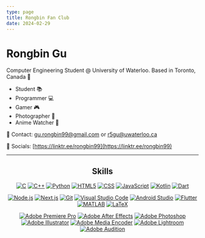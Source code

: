 ```yaml
---
type: page
title: Rongbin Fan Club
date: 2024-02-29
---
```


# Rongbin Gu

Computer Engineering Student @ University of Waterloo. Based in Toronto, Canada 🍁
- Student 📚
- Programmer 💻
- Gamer 🎮
- Photographer 📸
- Anime Watcher 🍿

📨 Contact: [gu.rongbin99@gmail.com](gu.rongbin99@gmail.com) or [r5gu@uwaterloo.ca](r5gu@uwaterloo.ca)

🔗 Socials: [https://linktr.ee/rongbin99](https://linktr.ee/rongbin99) 

---


<div>
  <h2 align="center">Skills</h2>
  <p align="center">
    <a href="https://en.cppreference.com/w/c/language" target="_blank" rel="noopener noreferrer"><Image src="https://github.com/Rongbin99/Rongbin99/blob/main/assets/C_Programming_Language.svg" alt="C" height={50} width={50} priority className="next-image" style={{marginLeft: "10px"}}/></a>
    <a href="https://www.cplusplus.com/" target="_blank" rel="noopener noreferrer"><Image src="https://github.com/Rongbin99/Rongbin99/blob/main/assets/ISO_C%2B%2B_Logo.svg.png" alt="C++" height={50} width={50} priority className="next-image" style={{marginLeft: "10px"}}/></a> 
    <a href="https://www.python.org/" target="_blank" rel="noopener noreferrer"><Image src="https://github.com/Rongbin99/Rongbin99/blob/main/assets/Python-logo-notext.svg.png" alt="Python" height={50} width={50} priority className="next-image" style={{marginLeft: "10px"}}/></a>  
    <a href="https://en.wikipedia.org/wiki/HTML5" target="_blank" rel="noopener noreferrer"><Image src="https://github.com/Rongbin99/Rongbin99/blob/main/assets/HTML5_logo_and_wordmark.svg.png" alt="HTML5" height={50} width={50} priority className="next-image" style={{marginLeft: "10px"}}/></a>
    <a href="https://en.wikipedia.org/wiki/CSS" target="_blank" rel="noopener noreferrer"><Image src="https://github.com/Rongbin99/Rongbin99/blob/main/assets/CSS.3.svg" alt="CSS" height={50} width={50} priority className="next-image" style={{marginLeft: "10px"}}/></a>
    <a href="https://www.javascript.com/" target="_blank" rel="noopener noreferrer"><Image src="https://github.com/Rongbin99/Rongbin99/blob/main/assets/JavaScript-logo.png" alt="JavaScript" height={50} width={50} priority className="next-image" style={{marginLeft: "10px"}}/></a>
    <a href="https://kotlinlang.org/" target="_blank" rel="noopener noreferrer"><Image src="https://github.com/Rongbin99/Rongbin99/blob/main/assets/kotlin-logo.png" alt="Kotlin" height={50} width={50} priority className="next-image" style={{marginLeft: "10px"}}/></a>
    <a href="https://dart.dev/" target="_blank" rel="noopener noreferrer"><Image src="https://github.com/Rongbin99/Rongbin99/blob/main/assets/Dart-logo.png" alt="Dart" height={50} width={50} priority className="next-image" style={{marginLeft: "10px"}}/></a>
  </p>

  <p align="center">
    <a href="https://nodejs.org/en" target="_blank" rel="noopener noreferrer"><Image src="https://github.com/Rongbin99/Rongbin99/blob/main/assets/Node.js_logo.svg" alt="Node.js" height={50} width={50} priority className="next-image" style={{marginLeft: "10px"}}/></a>
    <a href="https://nextjs.org/" target="_blank" rel="noopener noreferrer"><Image src="https://github.com/Rongbin99/Rongbin99/blob/main/assets/next-js.svg" alt="Next.js" height={50} width={50} priority className="next-image" style={{marginLeft: "10px"}}/></a>
    <a href="https://git-scm.com/" target="_blank" rel="noopener noreferrer"><Image src="https://github.com/Rongbin99/Rongbin99/blob/main/assets/Git-Icon-1788C.png" alt="Git" height={50} width={50} priority className="next-image" style={{marginLeft: "10px"}}/></a>
    <a href="https://code.visualstudio.com/" target="_blank" rel="noopener noreferrer"><Image src="https://github.com/Rongbin99/Rongbin99/blob/main/assets/Visual_Studio_Code_1.35_icon.svg.webp" alt="Visual Studio Code" height={50} width={50} priority className="next-image" style={{marginLeft: "10px"}}/></a>
    <a href="https://developer.android.com/studio" target="_blank" rel="noopener noreferrer"><Image src="https://github.com/Rongbin99/Rongbin99/blob/main/assets/icons8-android-studio.svg" alt="Android Studio" height={50} width={50} priority className="next-image" style={{marginLeft: "10px"}}/></a>
    <a href="https://docs.flutter.dev/" target="_blank" rel="noopener noreferrer"><Image src="https://github.com/Rongbin99/Rongbin99/blob/main/assets/64d67700f8293a9dc827.svg" alt="Flutter" height={50} width={50} priority className="next-image" style={{marginLeft: "10px"}}/></a>
    <a href="https://www.mathworks.com/products/matlab.html" target="_blank" rel="noopener noreferrer"><Image src="https://github.com/Rongbin99/Rongbin99/blob/main/assets/Matlab_Logo.png" alt="MATLAB" height={50} width={50} priority className="next-image" style={{marginLeft: "10px"}}/></a>
    <a href="https://www.latex-project.org/" target="_blank" rel="noopener noreferrer"><Image src="https://github.com/Rongbin99/Rongbin99/blob/main/assets/latex.svg" alt="LaTeX" height={50} width={50} priority className="next-image" style={{marginLeft: "10px"}}/></a>
  </p>

  <p align="center">
    <a href="https://www.adobe.com/ca/products/premiere.html" target="_blank" rel="noopener noreferrer"><Image src="https://github.com/Rongbin99/Rongbin99/blob/main/assets/adobe_premiere_pro_macos_bigsur_icon_189485.png" alt="Adobe Premiere Pro" height={50} width={50} priority className="next-image" style={{marginLeft: "10px"}}/></a>
    <a href="https://www.adobe.com/ca/products/aftereffects.html" target="_blank" rel="noopener noreferrer"><Image src="https://github.com/Rongbin99/Rongbin99/blob/main/assets/adobe_after_effects_macos_bigsur_icon_190464.png" alt="Adobe After Effects" height={50} width={50} priority className="next-image" style={{marginLeft: "10px"}}/></a>
    <a href="https://www.adobe.com/ca/products/photoshop.html" target="_blank" rel="noopener noreferrer"><Image src="https://github.com/Rongbin99/Rongbin99/blob/main/assets/adobe_photoshop_macos_bigsur_icon_190436.png" alt="Adobe Photoshop" height={50} width={50} priority className="next-image" style={{marginLeft: "10px"}}/></a>
    <a href="https://www.adobe.com/ca/products/illustrator.html" target="_blank" rel="noopener noreferrer"><Image src="https://github.com/Rongbin99/Rongbin99/blob/main/assets/adobe_illustrator_macos_bigsur_icon_190447.png" alt="Adobe Illustrator" height={50} width={50} priority className="next-image" style={{marginLeft: "10px"}}/></a>
    <a href="https://www.adobe.com/ca/products/media-encoder.html" target="_blank" rel="noopener noreferrer"><Image src="https://github.com/Rongbin99/Rongbin99/blob/main/assets/adobe_media_encoder_macos_bigsur_icon_190437.png" alt="Adobe Media Encoder" height={50} width={50} priority className="next-image" style={{marginLeft: "10px"}}/></a>
    <a href="https://www.adobe.com/ca/products/photoshop-lightroom.html" target="_blank" rel="noopener noreferrer"><Image src="https://github.com/Rongbin99/Rongbin99/blob/main/assets/adobe_lightroom_macos_bigsur_icon_190441.png" alt="Adobe Lightroom" height={50} width={50} priority className="next-image" style={{marginLeft: "10px"}}/></a>
    <a href="https://www.adobe.com/ca/products/audition.html" target="_blank" rel="noopener noreferrer"><Image src="https://github.com/Rongbin99/Rongbin99/blob/main/assets/adobe_audition_macos_bigsur_icon_190460.png" alt="Adobe Audition" height={50} width={50} priority className="next-image" style={{marginLeft: "10px"}}/></a>
  </p>
</div>
